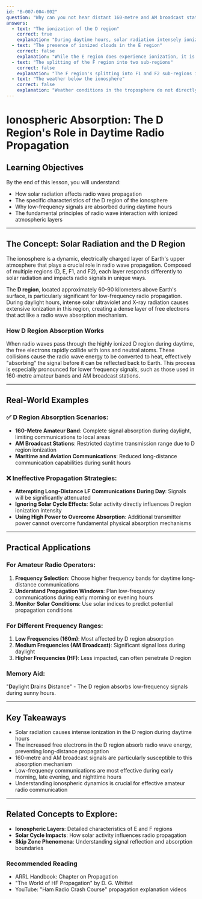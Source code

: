 ```yaml
---
id: "B-007-004-002"
question: "Why can you not hear distant 160-metre and AM broadcast stations during daytime hours?"
answers:
  - text: "The ionization of the D region"
    correct: true
    explanation: "During daytime hours, solar radiation intensely ionizes the D region of the ionosphere, causing significant radio wave absorption. The increased free electrons in this lower atmospheric layer create a dense, lossy medium that effectively absorbs radio signals in the low frequency (LF) and medium frequency (MF) bands, preventing these signals from reflecting back to Earth and thus limiting their propagation range."
  - text: "The presence of ionized clouds in the E region"
    correct: false
    explanation: "While the E region does experience ionization, it is not responsible for the daytime absorption of low-frequency signals. The E region typically supports sporadic E-layer propagation during summer months, but it does not cause the consistent signal absorption observed with 160-metre and AM broadcast bands during daylight hours."
  - text: "The splitting of the F region into two sub-regions"
    correct: false
    explanation: "The F region's splitting into F1 and F2 sub-regions is a normal ionospheric characteristic that occurs daily and does not directly cause signal absorption. This phenomenon primarily affects higher frequency bands and does not explain the inability to hear low-frequency signals during daytime hours."
  - text: "The weather below the ionosphere"
    correct: false
    explanation: "Weather conditions in the troposphere do not directly prevent long-distance radio propagation of low-frequency signals. The absorption is caused by ionospheric conditions, specifically the ionization in the D region, not by meteorological factors beneath the ionosphere."
---
```


# Ionospheric Absorption: The D Region's Role in Daytime Radio Propagation

## Learning Objectives
By the end of this lesson, you will understand:
- How solar radiation affects radio wave propagation
- The specific characteristics of the D region of the ionosphere
- Why low-frequency signals are absorbed during daytime hours
- The fundamental principles of radio wave interaction with ionized atmospheric layers

---

## The Concept: Solar Radiation and the D Region

The ionosphere is a dynamic, electrically charged layer of Earth's upper atmosphere that plays a crucial role in radio wave propagation. Composed of multiple regions (D, E, F1, and F2), each layer responds differently to solar radiation and impacts radio signals in unique ways.

The **D region**, located approximately 60-90 kilometers above Earth's surface, is particularly significant for low-frequency radio propagation. During daylight hours, intense solar ultraviolet and X-ray radiation causes extensive ionization in this region, creating a dense layer of free electrons that act like a radio wave absorption mechanism.

### How D Region Absorption Works

When radio waves pass through the highly ionized D region during daytime, the free electrons rapidly collide with ions and neutral atoms. These collisions cause the radio wave energy to be converted to heat, effectively "absorbing" the signal before it can be reflected back to Earth. This process is especially pronounced for lower frequency signals, such as those used in 160-metre amateur bands and AM broadcast stations.

---

## Real-World Examples

### ✅ D Region Absorption Scenarios:
- **160-Metre Amateur Band**: Complete signal absorption during daylight, limiting communications to local areas
- **AM Broadcast Stations**: Restricted daytime transmission range due to D region ionization
- **Maritime and Aviation Communications**: Reduced long-distance communication capabilities during sunlit hours

### ❌ Ineffective Propagation Strategies:
- **Attempting Long-Distance LF Communications During Day**: Signals will be significantly attenuated
- **Ignoring Solar Cycle Effects**: Solar activity directly influences D region ionization intensity
- **Using High Power to Overcome Absorption**: Additional transmitter power cannot overcome fundamental physical absorption mechanisms

---

## Practical Applications

### For Amateur Radio Operators:
1. **Frequency Selection**: Choose higher frequency bands for daytime long-distance communications
2. **Understand Propagation Windows**: Plan low-frequency communications during early morning or evening hours
3. **Monitor Solar Conditions**: Use solar indices to predict potential propagation conditions

### For Different Frequency Ranges:
1. **Low Frequencies (160m)**: Most affected by D region absorption
2. **Medium Frequencies (AM Broadcast)**: Significant signal loss during daylight
3. **Higher Frequencies (HF)**: Less impacted, can often penetrate D region

### Memory Aid:
"**D**aylight **D**rains **D**istance" - The D region absorbs low-frequency signals during sunny hours.

---

## Key Takeaways

- Solar radiation causes intense ionization in the D region during daytime hours
- The increased free electrons in the D region absorb radio wave energy, preventing long-distance propagation
- 160-metre and AM broadcast signals are particularly susceptible to this absorption mechanism
- Low-frequency communications are most effective during early morning, late evening, and nighttime hours
- Understanding ionospheric dynamics is crucial for effective amateur radio communication

---

## Related Concepts to Explore:
- **Ionospheric Layers**: Detailed characteristics of E and F regions
- **Solar Cycle Impacts**: How solar activity influences radio propagation
- **Skip Zone Phenomena**: Understanding signal reflection and absorption boundaries

### Recommended Reading
- ARRL Handbook: Chapter on Propagation
- "The World of HF Propagation" by D. G. Whittet
- YouTube: "Ham Radio Crash Course" propagation explanation videos
